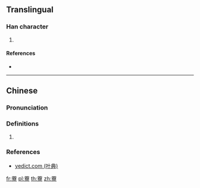 {{character info/new}}
==Translingual==

===Han character===
{{Han char|rn=140|rad=艸|as=15|sn=21|four=|canj=TJKF}}

# {{defn|Han|sort=艸15}}

====References====
* {{Han ref|kx=1064.421|hdz=53316.131|uh=85D4|ud=34260}}

----

==Chinese==
{{zh-forms}}

===Pronunciation===
{{zh-pron
|m=liáo
|c=
|h=pfs=
|md=
|mn=
|w=
|mc=
|oc=
|cat=
}}

===Definitions===
{{zh-hanzi}}

# {{rfdef|lang=zh}}

===References===
* [http://www.zdic.net/z/23/js/85D4.htm yedict.com (叶典)]

[[fr:藔]]
[[pl:藔]]
[[th:藔]]
[[zh:藔]]